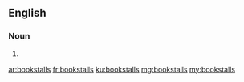==English==

===Noun===
{{head|en|noun plural form}}

# {{plural of|bookstall|lang=en}}

[[ar:bookstalls]]
[[fr:bookstalls]]
[[ku:bookstalls]]
[[mg:bookstalls]]
[[my:bookstalls]]